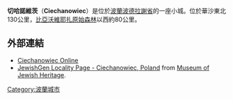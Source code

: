 {{Infobox settlement
|name = Ciechanowiec
|image_flag = POL Ciechanowiec flag.svg
|image_shield = Ciechanowiec herb.svg
|pushpin_map = Poland
|coordinates_region = PL
|subdivision_type = 國家
|subdivision_name = {{POL}}
|subdivision_type1 = [[波蘭行政區劃|省份]]
|subdivision_name1 = [[波德拉謝省|波德拉謝]]
|subdivision_type2 = [[波蘭行政區劃|縣份]]
|subdivision_name2 = [[Wysokie_Mazowieckie_County|Wysokie Mazowieckie]]
|subdivision_type3 = [[Gmina|Gmina]]
|subdivision_name3 = [[Gmina_Ciechanowiec|Ciechanowiec]]
|area_total_km2 = 26.01
|population_as_of = 2006
|population_total = 4898
|population_density_km2 = auto
|latd = 52|latm = 41|lats =|latNS = N|longd = 22|longm = 30|longs =|longEW = E
|elevation_m =
|postal_code_type = Postal code
|postal_code = 18-230
|website = http://www.ciechanowiec.pl}}{{dead link|date=2017年11月 |bot=InternetArchiveBot |fix-attempted=yes }}
'''切哈諾維茨'''（'''Ciechanowiec'''）是位於[[波蘭|波蘭]][[波德拉謝省|波德拉謝省]]的一座小城。位於華沙東北130公里，[[比亞沃維耶扎原始森林|比亞沃維耶扎原始森林]]以西約80公里。

== 外部連結 ==
* [http://www.ciechanowiec.info/ Ciechanowiec Online]
* [https://web.archive.org/web/20120315132910/http://data.jewishgen.org/wconnect/wc.dll?jg~jgsys~shtetm~-497464 JewishGen Locality Page - Ciechanowiec, Poland] from [[Museum_of_Jewish_Heritage|Museum of Jewish Heritage]].

{{coord|52|40|0|N|22|31|0|E|display=title}}

{{Authority control}}
[[Category:波蘭城市|Category:波蘭城市]]